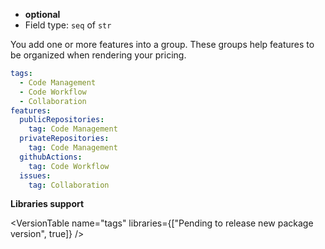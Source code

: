 
- **optional**
- Field type: `seq` of `str`

You add one or more features into a group. These groups help features
to be organized when rendering your pricing.

```yaml
tags:
  - Code Management
  - Code Workflow
  - Collaboration
features:
  publicRepositories:
    tag: Code Management
  privateRepositories:
    tag: Code Management
  githubActions:
    tag: Code Workflow
  issues:
    tag: Collaboration
```

**Libraries support**

<VersionTable
  name="tags"
  libraries={["Pending to release new package version", true]}
/>
